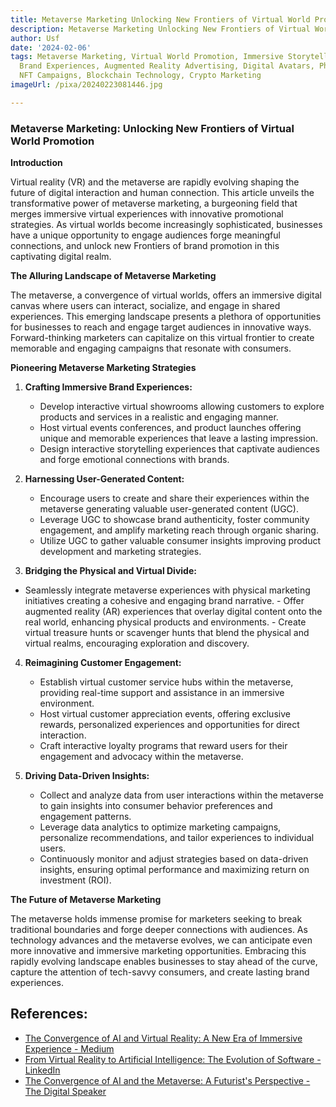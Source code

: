 ```yaml
---
title: Metaverse Marketing Unlocking New Frontiers of Virtual World Promotion
description: Metaverse Marketing Unlocking New Frontiers of Virtual World Promotion
author: Usf
date: '2024-02-06'
tags: Metaverse Marketing, Virtual World Promotion, Immersive Storytelling, Decentralized
  Brand Experiences, Augmented Reality Advertising, Digital Avatars, Phygital Marketing,
  NFT Campaigns, Blockchain Technology, Crypto Marketing
imageUrl: /pixa/20240223081446.jpg

---
```

###  Metaverse Marketing: Unlocking New Frontiers of Virtual World Promotion

**Introduction**

Virtual reality (VR) and the metaverse are rapidly evolving shaping the future of  digital interaction and human connection. This article unveils the transformative power of metaverse marketing, a burgeoning  field that merges immersive virtual experiences with innovative promotional strategies. As virtual worlds become increasingly sophisticated, businesses have  a  unique opportunity to  engage audiences forge meaningful connections, and unlock new Frontiers of brand promotion in this captivating digital realm.

**The Alluring Landscape of  Metaverse Marketing**

The  metaverse,  a convergence of virtual worlds,  offers  an immersive digital canvas where users can interact, socialize, and engage in shared experiences. This emerging landscape presents a plethora of  opportunities for businesses to reach and engage target audiences in innovative ways. Forward-thinking marketers can capitalize on this virtual frontier to create memorable and engaging campaigns that resonate with consumers.

**Pioneering Metaverse Marketing Strategies**

1. **Crafting Immersive Brand Experiences:**
   - Develop interactive virtual showrooms allowing customers to explore products and services in a realistic and engaging  manner.
   - Host virtual events conferences,  and product launches offering unique and memorable experiences that leave a lasting impression.
   - Design interactive storytelling experiences that captivate audiences and forge emotional connections with brands.

2. **Harnessing User-Generated Content:**
   - Encourage  users to create and share their experiences within the metaverse generating valuable user-generated content (UGC).
   - Leverage UGC to showcase brand authenticity, foster community engagement,  and amplify marketing reach through organic sharing.
   - Utilize  UGC to gather valuable consumer insights improving product development and marketing strategies.

3.  **Bridging  the Physical and Virtual Divide:**
   - Seamlessly integrate metaverse experiences with physical marketing initiatives creating a cohesive and engaging brand narrative.
    -  Offer  augmented reality (AR) experiences that  overlay digital content onto  the real world, enhancing  physical products and environments.
    -  Create virtual treasure hunts or  scavenger hunts that blend  the  physical and virtual realms, encouraging exploration and discovery.

4. **Reimagining Customer Engagement:**
   - Establish virtual customer service hubs  within  the metaverse, providing real-time support and  assistance in an immersive environment.
   - Host virtual customer appreciation events, offering  exclusive rewards, personalized experiences and  opportunities for direct interaction.
   - Craft interactive loyalty programs that reward users for their engagement and advocacy within  the metaverse.

5. **Driving Data-Driven Insights:**
   -  Collect and analyze data from user  interactions within the metaverse to  gain insights  into consumer behavior preferences and  engagement patterns.
   - Leverage data analytics to optimize marketing campaigns, personalize recommendations, and tailor experiences to individual  users.
   - Continuously monitor and adjust strategies based on data-driven insights, ensuring optimal performance  and maximizing return on investment (ROI).

**The  Future of Metaverse Marketing**

The metaverse holds immense  promise for marketers seeking to break traditional  boundaries and forge  deeper connections with audiences. As technology advances and the metaverse evolves, we can anticipate even more innovative  and  immersive marketing opportunities. Embracing this rapidly evolving landscape enables businesses to stay ahead of the curve, capture the attention  of tech-savvy consumers, and  create lasting brand experiences.

## References:
- [The Convergence of AI and Virtual Reality: A New Era of Immersive Experience - Medium](https://medium.com/aimonks/the-convergence-of-ai-and-virtual-reality-a-new-era-of-immersive-experience-89f7967a5f1f)
- [From Virtual Reality to Artificial Intelligence: The Evolution of Software - LinkedIn](https://www.linkedin.com/pulse/from-virtual-reality-artificial-intelligence-evolution-software)
- [The Convergence of AI and the Metaverse: A Futurist's Perspective - The Digital Speaker](https://www.thedigitalspeaker.com/convergence-ai-metaverse-futurists-perspective/)
